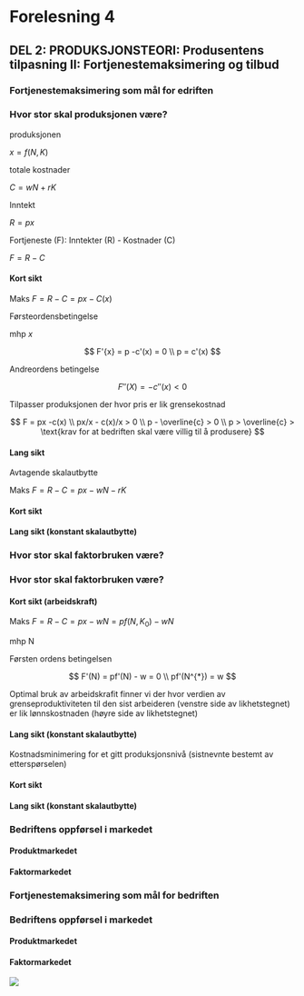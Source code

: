 # Forelesning 4

## DEL 2: PRODUKSJONSTEORI: Produsentens tilpasning II: Fortjenestemaksimering og tilbud

### Fortjenestemaksimering som mål for edriften

### Hvor stor skal produksjonen være?

produksjonen

$x=f(N,K)$

totale kostnader

$C=wN+rK$

Inntekt

$R=px$

Fortjeneste (F): Inntekter (R) - Kostnader (C)

$F=R-C$

#### Kort sikt

$\text{Maks } F = R-C = px-C(x)$

Førsteordensbetingelse

mhp $x$

$$
F'{x} = p -c'(x) = 0 \\
p = c'(x)
$$

Andreordens betingelse

$$
F''(X) = -c''(x)< 0
$$

Tilpasser produksjonen der hvor pris er lik grensekostnad

$$
F = px -c(x) \\
px/x - c(x)/x > 0 \\
p - \overline{c} > 0 \\
p > \overline{c} >  \text{krav for at bedriften skal være villig til å produsere} 
$$

#### Lang sikt

Avtagende skalautbytte

$\text{Maks } F = R-C = px-wN -rK$

#### Kort sikt

#### Lang sikt (konstant skalautbytte)

### Hvor stor skal faktorbruken være?

### Hvor stor skal faktorbruken være?

#### Kort sikt (arbeidskraft)

$\text{Maks } F = R-C = px-wN=pf(N,K_{0}) - wN$

mhp N

Førsten ordens betingelsen

$$
F'(N) = pf'(N) - w = 0 \\
pf'(N^{*}) = w 
$$

Optimal bruk av arbeidskrafit finner vi der hvor verdien av grenseproduktiviteten til den sist arbeideren (venstre side av likhetstegnet) er lik lønnskostnaden (høyre side av likhetstegnet)

#### Lang sikt (konstant skalautbytte)

Kostnadsminimering for et gitt produksjonsnivå (sistnevnte bestemt av etterspørselen)

#### Kort sikt

#### Lang sikt (konstant skalautbytte)

### Bedriftens oppførsel i markedet

#### Produktmarkedet

#### Faktormarkedet

### Fortjenestemaksimering som mål for bedriften

### Bedriftens oppførsel i markedet

#### Produktmarkedet

#### Faktormarkedet

![](drawio/png_produksjon/oversikt_prod_iii.png)

